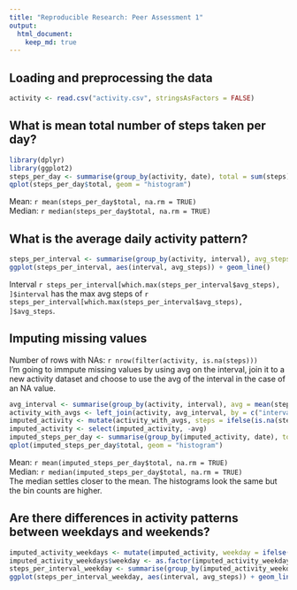 ```yaml
---
title: "Reproducible Research: Peer Assessment 1"
output: 
  html_document:
    keep_md: true
---
```



## Loading and preprocessing the data
```r
activity <- read.csv("activity.csv", stringsAsFactors = FALSE)
```

## What is mean total number of steps taken per day?
```r
library(dplyr)
library(ggplot2)
steps_per_day <- summarise(group_by(activity, date), total = sum(steps))
qplot(steps_per_day$total, geom = "histogram")
```
  
Mean: `r mean(steps_per_day$total, na.rm = TRUE)`  
Median: `r median(steps_per_day$total, na.rm = TRUE)`   

## What is the average daily activity pattern?
```r
steps_per_interval <- summarise(group_by(activity, interval), avg_steps = mean(steps, na.rm = TRUE))
ggplot(steps_per_interval, aes(interval, avg_steps)) + geom_line() 
```
  
Interval `r steps_per_interval[which.max(steps_per_interval$avg_steps), ]$interval` has the max avg steps of `r steps_per_interval[which.max(steps_per_interval$avg_steps), ]$avg_steps`.  
  
## Imputing missing values
Number of rows with NAs: `r nrow(filter(activity, is.na(steps)))`  
I'm going to immpute missing values by using avg on the interval, join it to a new activity dataset and choose to use the avg of the interval in the case of an NA value.
```r
avg_interval <- summarise(group_by(activity, interval), avg = mean(steps, na.rm = TRUE))
activity_with_avgs <- left_join(activity, avg_interval, by = c("interval"))
imputed_activity <- mutate(activity_with_avgs, steps = ifelse(is.na(steps), avg, steps))
imputed_activity <- select(imputed_activity, -avg)
imputed_steps_per_day <- summarise(group_by(imputed_activity, date), total = sum(steps))
qplot(imputed_steps_per_day$total, geom = "histogram")

```
  
Mean: `r mean(imputed_steps_per_day$total, na.rm = TRUE)`  
Median: `r median(imputed_steps_per_day$total, na.rm = TRUE)`   
The median settles closer to the mean. The histograms look the same but the bin counts are higher.  

## Are there differences in activity patterns between weekdays and weekends?
```r
imputed_activity_weekdays <- mutate(imputed_activity, weekday = ifelse((weekdays(as.Date(date)) == "Saturday" | weekdays(as.Date(date)) == "Sunday"), "weekend", "weekday"))
imputed_activity_weekdays$weekday <- as.factor(imputed_activity_weekdays$weekday)
steps_per_interval_weekday <- summarise(group_by(imputed_activity_weekdays, interval, weekday), avg_steps = mean(steps, na.rm = TRUE))
ggplot(steps_per_interval_weekday, aes(interval, avg_steps)) + geom_line() + facet_grid(weekday ~ .)
```